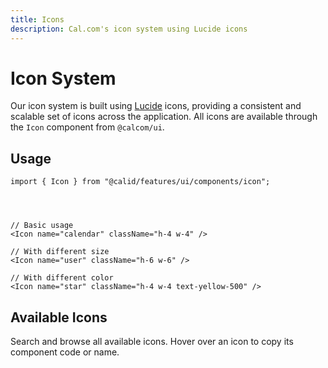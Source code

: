 ```yaml
---
title: Icons
description: Cal.com's icon system using Lucide icons
---
```



# Icon System

Our icon system is built using [Lucide](https://lucide.dev/) icons, providing a consistent and scalable set of icons across the application. All icons are available through the `Icon` component from `@calcom/ui`.

## Usage

```tsx
import { Icon } from "@calid/features/ui/components/icon";




// Basic usage
<Icon name="calendar" className="h-4 w-4" />

// With different size
<Icon name="user" className="h-6 w-6" />

// With different color
<Icon name="star" className="h-4 w-4 text-yellow-500" />
```

## Available Icons

Search and browse all available icons. Hover over an icon to copy its component code or name.

<IconGrid className="mt-8" />
